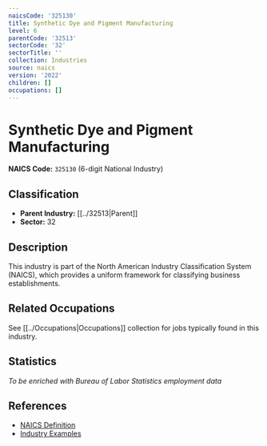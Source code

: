 ```yaml
---
naicsCode: '325130'
title: Synthetic Dye and Pigment Manufacturing
level: 6
parentCode: '32513'
sectorCode: '32'
sectorTitle: ''
collection: Industries
source: naics
version: '2022'
children: []
occupations: []
---
```

# Synthetic Dye and Pigment Manufacturing

**NAICS Code:** `325130` (6-digit National Industry)

## Classification

- **Parent Industry:** [[../32513|Parent]]
- **Sector:** 32

## Description

This industry is part of the North American Industry Classification System (NAICS), which provides a uniform framework for classifying business establishments.

## Related Occupations

See [[../Occupations|Occupations]] collection for jobs typically found in this industry.

## Statistics

*To be enriched with Bureau of Labor Statistics employment data*

## References

- [NAICS Definition](https://www.census.gov/naics/)
- [Industry Examples](https://www.census.gov/naics/2022NAICS/)
